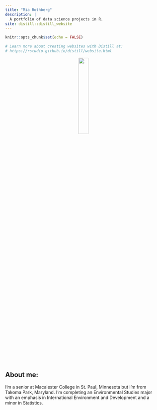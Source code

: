 ```yaml
---
title: "Mia Rothberg"
description: |
  A portfolio of data science projects in R.
site: distill::distill_website
---
```


```r
knitr::opts_chunk$set(echo = FALSE)

# Learn more about creating websites with Distill at:
# https://rstudio.github.io/distill/website.html

```

<center>
![](profile_photo_circle.png){width=25%}
</center>



## About me: 

I'm a senior at Macalester College in St. Paul, Minnesota but I'm from Takoma Park, Maryland. I'm completing an Environmental Studies major with an emphasis in International Environment and Development and a minor in Statistics.  